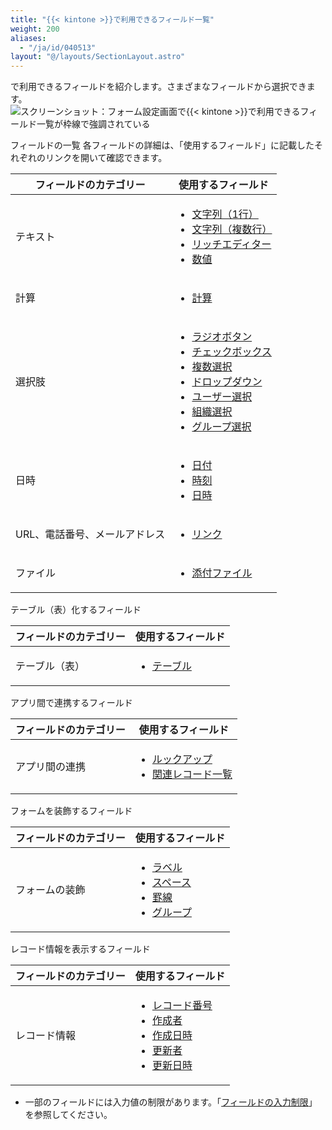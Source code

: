 ```yaml
---
title: "{{< kintone >}}で利用できるフィールド一覧"
weight: 200
aliases:
  - "/ja/id/040513"
layout: "@/layouts/SectionLayout.astro"
---
```




<Kintone />で利用できるフィールドを紹介します。さまざまなフィールドから選択できます。  
<Img src="/k/kintone/img-ja/form_parts01.png" alt="スクリーンショット：フォーム設定画面で{{&lt; kintone &gt;}}で利用できるフィールド一覧が枠線で強調されている" />

<Heading id="form_form_parts_10">フィールドの一覧</Heading>
各フィールドの詳細は、「使用するフィールド」に記載したそれぞれのリンクを開いて確認できます。

<table>
    <thead>
        <tr>
            <th><b>フィールドのカテゴリー</b></th>
            <th><b>使用するフィールド</b></th>
        </tr>
    </thead>
    <tbody>
        <tr>
            <td>テキスト</td>
            <td>
              <ul>
                <li><a href="/k/ja/id/040539.html">文字列（1行）</a></li>
                <li><a href="/k/ja/id/040538.html">文字列（複数行）</a></li>
                <li><a href="/k/ja/id/040537.html">リッチエディター</a></li>
                <li><a href="/k/ja/id/040534.html">数値</a></li>
              </ul>
            </td>
        </tr>
        <tr>
            <td>計算</td>
            <td>
              <ul>
                <li><a href="/k/ja/id/040517.html">計算</a></li>
              </ul>
            </td>
        </tr>
        <tr>
            <td>選択肢</td>
            <td>
              <ul>
                <li><a href="/k/ja/id/040535.html">ラジオボタン</a></li>
                <li><a href="/k/ja/id/040518.html">チェックボックス</a></li>
                <li><a href="/k/ja/id/040533.html">複数選択</a></li>
                <li><a href="/k/ja/id/040524.html">ドロップダウン</a></li>
                <li><a href="/k/ja/id/040543.html">ユーザー選択</a></li>
                <li><a href="/k/ja/id/040523.html">組織選択</a></li>
                <li><a href="/k/ja/id/040530.html">グループ選択</a></li>
              </ul>
            </td>
        </tr>
        <tr>
            <td>日時</td>
            <td>
              <ul>
                <li><a href="/k/ja/id/040521.html">日付</a></li>
                <li><a href="/k/ja/id/040540.html">時刻</a></li>
                <li><a href="/k/ja/id/040522.html">日時</a></li>
              </ul>
            </td>
        </tr>
        <tr>
            <td>URL、電話番号、メールアドレス</td>
            <td>
              <ul>
                <li><a href="/k/ja/id/040532.html">リンク</a></li>
              </ul>
            </td>
        </tr>
        <tr>
            <td>ファイル</td>
            <td>
              <ul>
                <li><a href="/k/ja/id/040514.html">添付ファイル</a></li>
              </ul>
            </td>
        </tr>
    </tbody>
</table>

<Heading level={3} id="form_form_parts_20">テーブル（表）化するフィールド</Heading>
<table>
    <thead>
        <tr>
            <th><b>フィールドのカテゴリー</b></th>
            <th><b>使用するフィールド</b></th>
        </tr>
    </thead>
    <tbody>
            <tr>
            <td>テーブル（表）</td>
            <td>
              <ul>
                <li><a href="/k/ja/id/040529.html">テーブル</a></li>
              </ul>
            </td>
        </tr>
    </tbody>
</table>

<Heading level={3} id="form_form_parts_30">アプリ間で連携するフィールド</Heading>
<table>
    <thead>
        <tr>
            <th><b>フィールドのカテゴリー</b></th>
            <th><b>使用するフィールド</b></th>
        </tr>
    </thead>
    <tbody>
            <tr>
            <td>アプリ間の連携</td>
            <td>
              <ul>
                <li><a href="/k/ja/id/040526.html">ルックアップ</a></li>
                <li><a href="/k/ja/id/040527.html">関連レコード一覧</a></li>
              </ul>
            </td>
        </tr>
    </tbody>
</table>

<Heading level={3} id="form_form_parts_40">フォームを装飾するフィールド</Heading>
<table>
    <thead>
        <tr>
            <th><b>フィールドのカテゴリー</b></th>
            <th><b>使用するフィールド</b></th>
        </tr>
    </thead>
    <tbody>
         <tr>
            <td>フォームの装飾</td>
            <td>
              <ul>
                <li><a href="/k/ja/id/040531.html">ラベル</a></li>
                <li><a href="/k/ja/id/040515.html">スペース</a></li>
                <li><a href="/k/ja/id/040516.html">罫線</a></li>
                <li><a href="/k/ja/id/040525.html">グループ</a></li>
              </ul>
            </td>
        </tr>
    </tbody>
</table>

<Heading level={3} id="form_form_parts_50">レコード情報を表示するフィールド</Heading>
<table>
    <thead>
        <tr>
            <th><b>フィールドのカテゴリー</b></th>
            <th><b>使用するフィールド</b></th>
        </tr>
    </thead>
    <tbody>
         <tr>
            <td>レコード情報</td>
            <td>
              <ul>
                <li><a href="/k/ja/id/040536.html">レコード番号</a></li>
                <li><a href="/k/ja/id/040519.html">作成者</a></li>
                <li><a href="/k/ja/id/040520.html">作成日時</a></li>
                <li><a href="/k/ja/id/040541.html">更新者</a></li>
                <li><a href="/k/ja/id/040542.html">更新日時</a></li>
              </ul>
            </td>
        </tr>
    </tbody>
</table>

<Note>


* 一部のフィールドには入力値の制限があります。「[フィールドの入力制限](/k/ja/id/040528.html)」を参照してください。


</Note>
